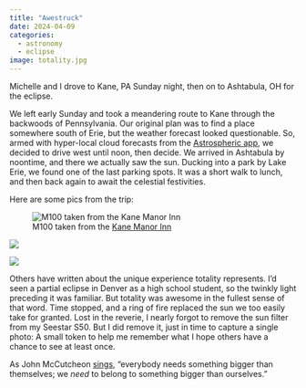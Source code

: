 ```yaml
---
title: "Awestruck"
date: 2024-04-09
categories:
  - astronomy
  - eclipse
image: totality.jpg
---
```


Michelle and I drove to Kane, PA Sunday night, then on to Ashtabula, OH for the eclipse.

We left early Sunday and took a meandering route to Kane through the backwoods of Pennsylvania.
Our original plan was to find a place somewhere south of Erie, but the weather forecast looked questionable.
So, armed with hyper-local cloud forecasts from the [Astrospheric app](https://www.astrospheric.com/?Latitude=40.862623264101586&Longitude=-77.82575988770424&Loc=Forecast), we decided to drive west until noon, then decide.
We arrived in Ashtabula by noontime, and there we actually saw the sun.
Ducking into a park by Lake Erie, we found one of the last parking spots.
It was a short walk to lunch, and then back again to await the celestial festivities.

Here are some pics from the trip:

![M100 taken from the [Kane Manor Inn](https://kanemanorinn.com)](M100.jpeg)

![](ring-of-fire.jpeg)

![](twilight-afternoon.jpeg)

Others have written about the unique experience totality represents.
I'd seen a partial eclipse in Denver as a high school student, so the twinkly light preceding it was familiar.
But totality was awesome in the fullest sense of that word.
Time stopped, and a ring of fire replaced the sun we too easily take for granted.
Lost in the reverie, I nearly forgot to remove the sun filter from my Seestar S50.
But I did remove it, just in time to capture a single photo:
A small token to help me remember what I hope others have a chance to see at least once.

As John McCutcheon [sings](https://www.youtube.com/watch?v=GwTvIlXnKxo), "everybody needs something bigger than themselves; we *need* to belong to something bigger than ourselves."

